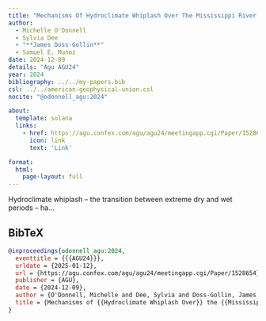 ```yaml
---
title: "Mechanisms Of Hydroclimate Whiplash Over The Mississippi River Basin"
author:
  - Michelle O'Donnell
  - Sylvia Dee
  - "**James Doss-Gollin**"
  - Samuel E. Munoz
date: 2024-12-09
details: "Agu AGU24"
year: 2024
bibliography: ../../my-papers.bib
csl: ../../american-geophysical-union.csl
nocite: "@odonnell_agu:2024"

about:
  template: solana
  links:
    - href: https://agu.confex.com/agu/agu24/meetingapp.cgi/Paper/1528654
      icon: link
      text: 'Link'

format:
  html:
    page-layout: full
---
```


Hydroclimate whiplash – the transition between extreme dry and wet periods – ha...

## BibTeX

```bibtex
@inproceedings{odonnell_agu:2024,
  eventtitle = {{{AGU24}}},
  urldate = {2025-01-12},
  url = {https://agu.confex.com/agu/agu24/meetingapp.cgi/Paper/1528654},
  publisher = {AGU},
  date = {2024-12-09},
  author = {O'Donnell, Michelle and Dee, Sylvia and Doss-Gollin, James and Munoz, Samuel E.},
  title = {Mechanisms of {{Hydroclimate Whiplash Over}} the {{Mississippi River Basin}}},
}
```